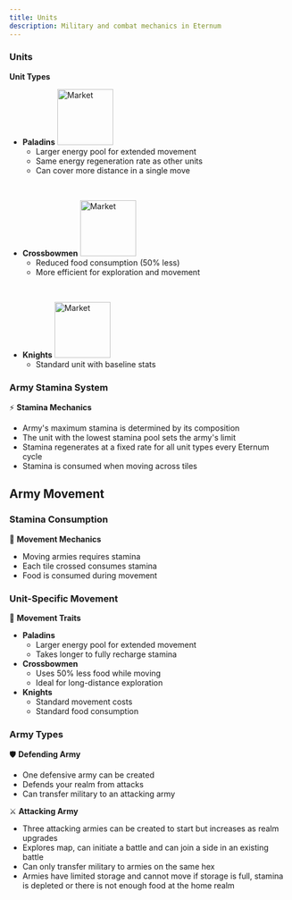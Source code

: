 ```yaml
---
title: Units
description: Military and combat mechanics in Eternum
---
```


### Units

**Unit Types**

- **Paladins** <img src="/resources/252.png" alt="Market" width="100" className="float-right" />
  - Larger energy pool for extended movement
  - Same energy regeneration rate as other units
  - Can cover more distance in a single move

<br />

- **Crossbowmen** <img src="/resources/251.png" alt="Market" width="100" className="float-right" />
  - Reduced food consumption (50% less)
  - More efficient for exploration and movement

<br />

- **Knights** <img src="/resources/250.png" alt="Market" width="100" className="float-right" />
  - Standard unit with baseline stats

### Army Stamina System

⚡ **Stamina Mechanics**

- Army's maximum stamina is determined by its composition
- The unit with the lowest stamina pool sets the army's limit
- Stamina regenerates at a fixed rate for all unit types every Eternum cycle
- Stamina is consumed when moving across tiles

## Army Movement

### Stamina Consumption

🏃 **Movement Mechanics**

- Moving armies requires stamina
- Each tile crossed consumes stamina
- Food is consumed during movement

### Unit-Specific Movement

💨 **Movement Traits**

- **Paladins**
  - Larger energy pool for extended movement
  - Takes longer to fully recharge stamina
- **Crossbowmen**
  - Uses 50% less food while moving
  - Ideal for long-distance exploration
- **Knights**
  - Standard movement costs
  - Standard food consumption

### Army Types

🛡️ **Defending Army**

- One defensive army can be created
- Defends your realm from attacks
- Can transfer military to an attacking army

⚔️ **Attacking Army**

- Three attacking armies can be created to start but increases as realm upgrades
- Explores map, can initiate a battle and can join a side in an existing battle
- Can only transfer military to armies on the same hex
- Armies have limited storage and cannot move if storage is full, stamina is depleted or there is not enough food at the
  home realm
